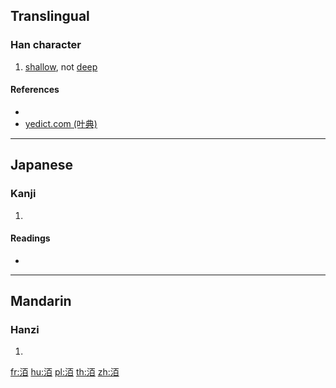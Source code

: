 {{character info/new}}
==Translingual==

===Han character===
{{Han char|rn=85|rad=水|as=06|sn=9|four=|canj=EMA|ids=⿰氵百}}

# {{lb|zh|of water}} [[shallow]], not [[deep]]

====References====
* {{Han ref|kx=0621.160|dkj=17397|dj=1017.080|hdz=31604.010|uh=6D26|ud=27942}}
* [http://yedict.com/htm/6D/6D26.htm yedict.com (叶典)]

----

==Japanese==

===Kanji===
{{ja-kanji|grade=|rs=水06}}

# {{defn|lang=ja|sort=水06}}

====Readings====
* {{ja-readings|on=[[ばく]] (baku), [[みゃく]] (myaku), [[はく]] (haku), [[ひゃく]] (hyaku)|kun=}}

----

==Mandarin==

===Hanzi===
{{cmn-hanzi|pin=[[pò]] ([[po4]])|wg=p'o<sup>4</sup>}}

# {{defn|lang=cmn|sort=水06}}

[[fr:洦]]
[[hu:洦]]
[[pl:洦]]
[[th:洦]]
[[zh:洦]]